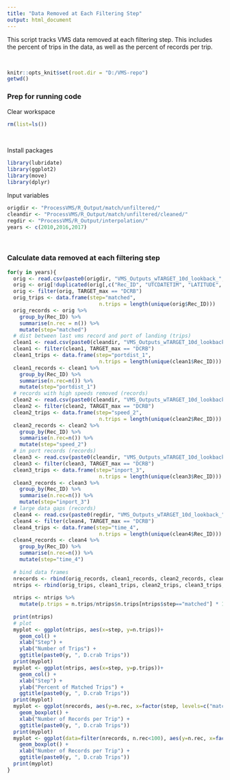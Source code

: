 ```yaml
---
title: "Data Removed at Each Filtering Step"
output: html_document
---
```


This script tracks VMS data removed at each filtering step. This includes the percent of trips in the data, as well as the percent of records per trip.



<br>
```r
knitr::opts_knit$set(root.dir = "D:/VMS-repo") 
getwd()
```

### Prep for running code
Clear workspace
```r
rm(list=ls())
```
<br>

Install packages
```r
library(lubridate)
library(ggplot2)
library(move)
library(dplyr)
```

Input variables
```r
origdir <- "ProcessVMS/R_Output/match/unfiltered/"
cleandir <- "ProcessVMS/R_Output/match/unfiltered/cleaned/"
regdir <- "ProcessVMS/R_Output/interpolation/"
years <- c(2010,2016,2017)
```
<br>

### Calculate data removed at each filtering step

```r
for(y in years){
  orig <- read.csv(paste0(origdir, "VMS_Outputs_wTARGET_10d_lookback_", y, "_all.csv"))
  orig <- orig[!duplicated(orig[,c("Rec_ID", "UTCDATETIM", "LATITUDE", "LONGITUDE")]),]
  orig <- filter(orig, TARGET_max == "DCRB")
  orig_trips <- data.frame(step="matched",
                              n.trips = length(unique(orig$Rec_ID)))
  orig_records <- orig %>%
    group_by(Rec_ID) %>%
    summarise(n.rec = n()) %>%
    mutate(step="matched")
  # dist between last vms record and port of landing (trips)
  clean1 <- read.csv(paste0(cleandir, "VMS_Outputs_wTARGET_10d_lookback_", y, "_cleaned.csv"))
  clean1 <- filter(clean1, TARGET_max == "DCRB")
  clean1_trips <- data.frame(step="portdist_1",
                              n.trips = length(unique(clean1$Rec_ID)))
  clean1_records <- clean1 %>%
    group_by(Rec_ID) %>%
    summarise(n.rec=n()) %>%
    mutate(step="portdist_1")
  # records with high speeds removed (records)
  clean2 <- read.csv(paste0(cleandir, "VMS_Outputs_wTARGET_10d_lookback_", y, "_speed_cleaned.csv"))
  clean2 <- filter(clean2, TARGET_max == "DCRB")
  clean2_trips <- data.frame(step="speed_2",
                              n.trips = length(unique(clean2$Rec_ID)))
  clean2_records <- clean2 %>%
    group_by(Rec_ID) %>%
    summarise(n.rec=n()) %>%
    mutate(step="speed_2")
  # in port records (records)
  clean3 <- read.csv(paste0(cleandir, "VMS_Outputs_wTARGET_10d_lookback_", y, "_speed_cleaned_offshore.csv"))
  clean3 <- filter(clean3, TARGET_max == "DCRB")
  clean3_trips <- data.frame(step="inport_3",
                              n.trips = length(unique(clean3$Rec_ID)))
  clean3_records <- clean3 %>%
    group_by(Rec_ID) %>%
    summarise(n.rec=n()) %>%
    mutate(step="inport_3")
  # large data gaps (records)
  clean4 <- read.csv(paste0(regdir, "VMS_Outputs_wTARGET_10d_lookback_", y, "_final_cleaned.csv"))
  clean4 <- filter(clean4, TARGET_max == "DCRB")
  clean4_trips <- data.frame(step="time_4",
                              n.trips = length(unique(clean4$Rec_ID)))
  clean4_records <- clean4 %>%
    group_by(Rec_ID) %>%
    summarise(n.rec=n()) %>%
    mutate(step="time_4")
  
  # bind data frames
  nrecords <- rbind(orig_records, clean1_records, clean2_records, clean3_records, clean4_records)
  ntrips <- rbind(orig_trips, clean1_trips, clean2_trips, clean3_trips, clean4_trips)
  
  ntrips <- ntrips %>%
    mutate(p.trips = n.trips/ntrips$n.trips[ntrips$step=="matched"] * 100)
  
  print(ntrips)
  # plot
  myplot <- ggplot(ntrips, aes(x=step, y=n.trips))+
    geom_col() +
    xlab("Step") +
    ylab("Number of Trips") +
    ggtitle(paste0(y, ", D.crab Trips"))
  print(myplot)
  myplot <- ggplot(ntrips, aes(x=step, y=p.trips))+
    geom_col() +
    xlab("Step") +
    ylab("Percent of Matched Trips") +
    ggtitle(paste0(y, ", D.crab Trips"))
  print(myplot)
  myplot <- ggplot(nrecords, aes(y=n.rec, x=factor(step, levels=c("matched", "portdist_1", "speed_2", "inport_3", "time_4")))) +
    geom_boxplot() +
    xlab("Number of Records per Trip") +
    ggtitle(paste0(y, ", D.crab Trips"))
  print(myplot)
  myplot <- ggplot(data=filter(nrecords, n.rec<100), aes(y=n.rec, x=factor(step, levels=c("matched", "portdist_1", "speed_2", "inport_3", "time_4")))) +
    geom_boxplot() +
    xlab("Number of Records per Trip") +
    ggtitle(paste0(y, ", D.crab Trips"))
  print(myplot)
}
```
<br>

